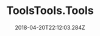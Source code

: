 ---
path: "/toolstoolstools"
date: "2018-04-20T22:12:03.284Z"
title: "ToolsTools.Tools"
tags: ["Experiment"]
thumbnail: "https://i.imgur.com/ZruitjB.gif"
cover: "toolstoolstools.png"
embed: ''
about: "This project is a projected interactive installation. An audio-visual instrument of short animated loops. In homage to the digital toolset of the graphic designer."
links: [['Website', 'https://toolstools.tools'], ['Tal Baltuch', 'http://talbaltuch.com/ToolsTools-Tools-2']]
components: [['code', 'C++'], ['software', 'ffmpeg'], ['3d', 'openFrameworks']]
credits: 'Designed with <a target="_blank" href="https://talbaltuch.com">Tal Baltuch</a>'
press: [['Uncanny – Holon Design Museum', 'http://www.dmh.org.il/pages/default.aspx?PageId=858']]
excerpt: "An installation about design."
---